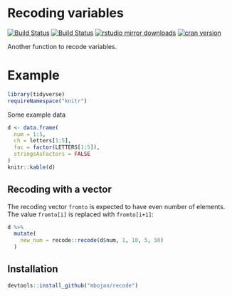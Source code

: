 # Recoding variables

[![Build Status](https://travis-ci.org/mbojan/recode.png?branch=master)](https://travis-ci.org/mbojan/recode)
[![Build Status](https://ci.appveyor.com/api/projects/status/fpq4982h6y2fwp39?svg=true)](https://ci.appveyor.com/project/mbojan/alluvial)
[![rstudio mirror downloads](http://cranlogs.r-pkg.org/badges/recode?color=2ED968)](http://cranlogs.r-pkg.org/)
[![cran version](http://www.r-pkg.org/badges/version/recode)](https://cran.r-project.org/package=recode)

Another function to recode variables.




# Example

```r
library(tidyverse)
requireNamespace("knitr")
```


Some example data

```r
d <- data.frame(
  num = 1:5,
  ch = letters[1:5],
  fac = factor(LETTERS[1:5]),
  stringsAsFactors = FALSE
)
knitr::kable(d)
```

## Recoding with a vector

The recoding vector `fromto` is expected to have even number of elements. The value `fromto[i]` is replaced with `fromto[i+1]`:

```r
d %>%
  mutate(
    new_num = recode::recode(d$num, 1, 10, 5, 50)
  )
```







## Installation

```r
devtools::install_github("mbojan/recode")
```
